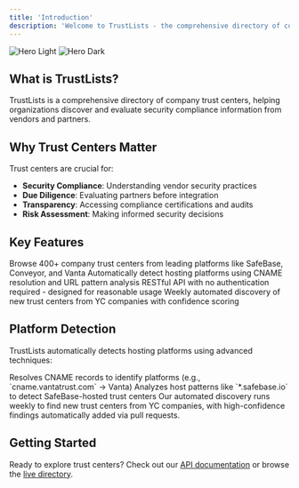 ```yaml
---
title: 'Introduction'
description: 'Welcome to TrustLists - the comprehensive directory of company trust centers'
---
```


<img
  className="block dark:hidden"
  src="/images/hero-light.svg"
  alt="Hero Light"
/>
<img
  className="hidden dark:block"
  src="/images/hero-dark.svg"
  alt="Hero Dark"
/>

## What is TrustLists?

TrustLists is a comprehensive directory of company trust centers, helping organizations discover and evaluate security compliance information from vendors and partners.

## Why Trust Centers Matter

Trust centers are crucial for:
- **Security Compliance**: Understanding vendor security practices
- **Due Diligence**: Evaluating partners before integration
- **Transparency**: Accessing compliance certifications and audits
- **Risk Assessment**: Making informed security decisions

## Key Features

<CardGroup cols={2}>
  <Card
    title="Comprehensive Directory"
    icon="database"
    href="/api-reference/trust-centers"
  >
    Browse 400+ company trust centers from leading platforms like SafeBase, Conveyor, and Vanta
  </Card>
  <Card
    title="Platform Detection"
    icon="search"
    href="/api-reference/endpoints"
  >
    Automatically detect hosting platforms using CNAME resolution and URL pattern analysis
  </Card>
  <Card
    title="API Access"
    icon="code"
    href="/api-reference"
  >
    RESTful API with no authentication required - designed for reasonable usage
  </Card>
  <Card
    title="Automated Discovery"
    icon="robot"
    href="/contributing/adding-trust-centers"
  >
    Weekly automated discovery of new trust centers from YC companies with confidence scoring
  </Card>
</CardGroup>

## Platform Detection

TrustLists automatically detects hosting platforms using advanced techniques:

<CardGroup cols={2}>
<Card title="CNAME Resolution" icon="search">
  Resolves CNAME records to identify platforms (e.g., `cname.vantatrust.com` → Vanta)
</Card>

<Card title="Host Pattern Analysis" icon="link">
  Analyzes host patterns like `*.safebase.io` to detect SafeBase-hosted trust centers
</Card>
</CardGroup>

<Info>
Our automated discovery runs weekly to find new trust centers from YC companies, with high-confidence findings automatically added via pull requests.
</Info>

## Getting Started

Ready to explore trust centers? Check out our [API documentation](/api-reference) or browse the [live directory](https://trustlists.org).
